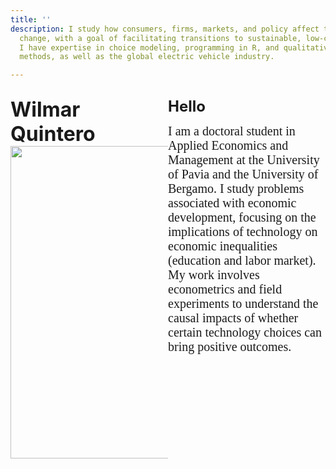 ```yaml
---
title: ''
description: I study how consumers, firms, markets, and policy affect technological
  change, with a goal of facilitating transitions to sustainable, low-carbon technologies.
  I have expertise in choice modeling, programming in R, and qualitative research
  methods, as well as the global electric vehicle industry.

---
```






<div>


<div style="float: left; width: 50%;">
<font size="6"> **Wilmar Quintero**</font> 
![](D:/pagina8/pagina8/imagen/total.png){width=300px height=500px align=left} 


</div>




<div style="float: right; width: 50%;">
<font size="5"> **Hello**</font> 

</div>
</div>
<p style="font-family:arcade Georgia; font-size:20px">  I am a doctoral student in Applied Economics and Management at the University of Pavia and the University of Bergamo. I study problems associated with economic development, focusing on the implications of technology on economic inequalities (education and labor market). My work involves econometrics and field experiments to understand the causal impacts of whether certain technology choices can bring positive outcomes.</p> 



</div>

